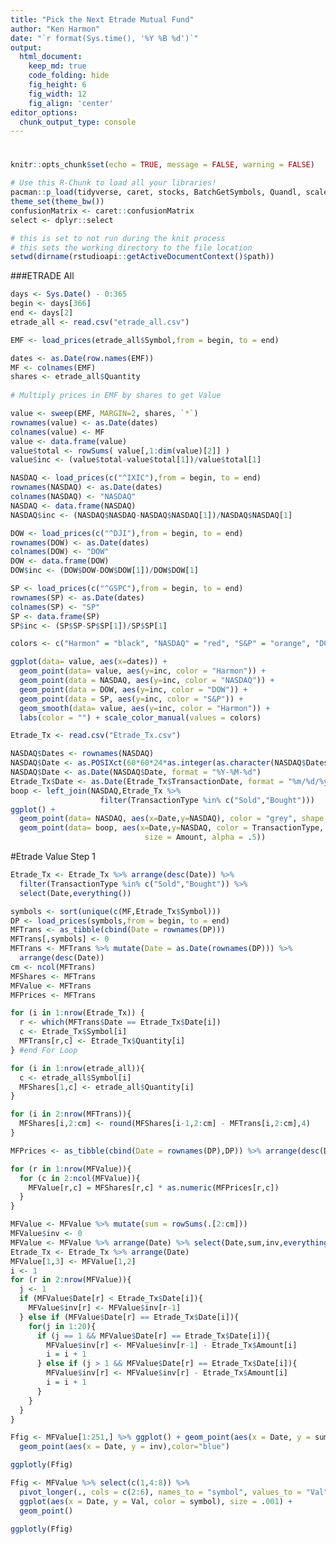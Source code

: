 ```yaml
---
title: "Pick the Next Etrade Mutual Fund"
author: "Ken Harmon"
date: "`r format(Sys.time(), '%Y %B %d')`"
output:
  html_document:  
    keep_md: true
    code_folding: hide
    fig_height: 6
    fig_width: 12
    fig_align: 'center'
editor_options: 
  chunk_output_type: console
---
```


# {.tabset .tabset-fade}

```r
knitr::opts_chunk$set(echo = TRUE, message = FALSE, warning = FALSE)
```

```r
# Use this R-Chunk to load all your libraries!
pacman::p_load(tidyverse, caret, stocks, BatchGetSymbols, Quandl, scales, plotly)
theme_set(theme_bw())
confusionMatrix <- caret::confusionMatrix
select <- dplyr::select
```

```r
# this is set to not run during the knit process
# this sets the working directory to the file location
setwd(dirname(rstudioapi::getActiveDocumentContext()$path))
```

###ETRADE All
```r
days <- Sys.Date() - 0:365
begin <- days[366]
end <- days[2]
etrade_all <- read.csv("etrade_all.csv")

EMF <- load_prices(etrade_all$Symbol,from = begin, to = end)

dates <- as.Date(row.names(EMF))
MF <- colnames(EMF)
shares <- etrade_all$Quantity
 
# Multiply prices in EMF by shares to get Value

value <- sweep(EMF, MARGIN=2, shares, `*`)
rownames(value) <- as.Date(dates)
colnames(value) <- MF
value <- data.frame(value)
value$total <- rowSums( value[,1:dim(value)[2]] )
value$inc <- (value$total-value$total[1])/value$total[1] 

NASDAQ <- load_prices(c("^IXIC"),from = begin, to = end)
rownames(NASDAQ) <- as.Date(dates)
colnames(NASDAQ) <- "NASDAQ"
NASDAQ <- data.frame(NASDAQ)
NASDAQ$inc <- (NASDAQ$NASDAQ-NASDAQ$NASDAQ[1])/NASDAQ$NASDAQ[1]

DOW <- load_prices(c("^DJI"),from = begin, to = end)
rownames(DOW) <- as.Date(dates)
colnames(DOW) <- "DOW"
DOW <- data.frame(DOW)
DOW$inc <- (DOW$DOW-DOW$DOW[1])/DOW$DOW[1]

SP <- load_prices(c("^GSPC"),from = begin, to = end)
rownames(SP) <- as.Date(dates)
colnames(SP) <- "SP"
SP <- data.frame(SP)
SP$inc <- (SP$SP-SP$SP[1])/SP$SP[1]

colors <- c("Harmon" = "black", "NASDAQ" = "red", "S&P" = "orange", "DOW" = "blue")

ggplot(data= value, aes(x=dates)) + 
  geom_point(data= value, aes(y=inc, color = "Harmon")) +
  geom_point(data = NASDAQ, aes(y=inc, color = "NASDAQ")) +
  geom_point(data = DOW, aes(y=inc, color = "DOW")) +
  geom_point(data = SP, aes(y=inc, color = "S&P")) +
  geom_smooth(data= value, aes(y=inc, color = "Harmon")) +
  labs(color = "") + scale_color_manual(values = colors)
```

```r
Etrade_Tx <- read.csv("Etrade_Tx.csv")

NASDAQ$Dates <- rownames(NASDAQ)
NASDAQ$Date <- as.POSIXct(60*60*24*as.integer(as.character(NASDAQ$Dates)),origin="1970-01-01")
NASDAQ$Date <- as.Date(NASDAQ$Date, format = "%Y-%M-%d")
Etrade_Tx$Date <- as.Date(Etrade_Tx$TransactionDate, format = "%m/%d/%y")
boop <- left_join(NASDAQ,Etrade_Tx %>% 
                    filter(TransactionType %in% c("Sold","Bought")))
ggplot() + 
  geom_point(data= NASDAQ, aes(x=Date,y=NASDAQ), color = "grey", shape = 5) +
  geom_point(data= boop, aes(x=Date,y=NASDAQ, color = TransactionType, 
                              size = Amount, alpha = .5))
```

#Etrade Value Step 1
```r
Etrade_Tx <- Etrade_Tx %>% arrange(desc(Date)) %>% 
  filter(TransactionType %in% c("Sold","Bought")) %>% 
  select(Date,everything())

symbols <- sort(unique(c(MF,Etrade_Tx$Symbol)))
DP <- load_prices(symbols,from = begin, to = end)
MFTrans <- as_tibble(cbind(Date = rownames(DP))) 
MFTrans[,symbols] <- 0
MFTrans <- MFTrans %>% mutate(Date = as.Date(rownames(DP))) %>% 
  arrange(desc(Date))
cm <- ncol(MFTrans)
MFShares <- MFTrans
MFValue <- MFTrans
MFPrices <- MFTrans

for (i in 1:nrow(Etrade_Tx)) {
  r <- which(MFTrans$Date == Etrade_Tx$Date[i])
  c <- Etrade_Tx$Symbol[i]
  MFTrans[r,c] <- Etrade_Tx$Quantity[i]
} #end For Loop

for (i in 1:nrow(etrade_all)){
  c <- etrade_all$Symbol[i]
  MFShares[1,c] <- etrade_all$Quantity[i]
}

for (i in 2:nrow(MFTrans)){
  MFShares[i,2:cm] <- round(MFShares[i-1,2:cm] - MFTrans[i,2:cm],4)
}

MFPrices <- as_tibble(cbind(Date = rownames(DP),DP)) %>% arrange(desc(Date))

for (r in 1:nrow(MFValue)){
  for (c in 2:ncol(MFValue)){
    MFValue[r,c] = MFShares[r,c] * as.numeric(MFPrices[r,c])
  }
}

MFValue <- MFValue %>% mutate(sum = rowSums(.[2:cm]))
MFValue$inv <- 0
MFValue <- MFValue %>% arrange(Date) %>% select(Date,sum,inv,everything())
Etrade_Tx <- Etrade_Tx %>% arrange(Date)
MFValue[1,3] <- MFValue[1,2]
i <- 1
for (r in 2:nrow(MFValue)){
  j <- 1
  if (MFValue$Date[r] < Etrade_Tx$Date[i]){
    MFValue$inv[r] <- MFValue$inv[r-1]
  } else if (MFValue$Date[r] == Etrade_Tx$Date[i]){
    for(j in 1:20){
      if (j == 1 && MFValue$Date[r] == Etrade_Tx$Date[i]){
        MFValue$inv[r] <- MFValue$inv[r-1] - Etrade_Tx$Amount[i]
        i = i + 1
      } else if (j > 1 && MFValue$Date[r] == Etrade_Tx$Date[i]){
        MFValue$inv[r] <- MFValue$inv[r] - Etrade_Tx$Amount[i]
        i = i + 1
      }
    }
  }
}

```

```r
Ffig <- MFValue[1:251,] %>% ggplot() + geom_point(aes(x = Date, y = sum)) + 
  geom_point(aes(x = Date, y = inv),color="blue")

ggplotly(Ffig)
```

```r

Ffig <- MFValue %>% select(c(1,4:8)) %>%
  pivot_longer(., cols = c(2:6), names_to = "symbol", values_to = "Val") %>%
  ggplot(aes(x = Date, y = Val, color = symbol), size = .001) +
  geom_point()

ggplotly(Ffig)

```

